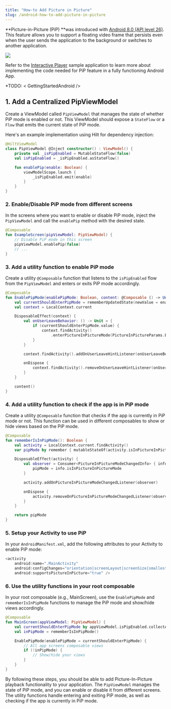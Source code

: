 ```yaml
---
title: "How-to Add Picture in Picture"
slug: /android-how-to-add-picture-in-picture
---
```

**Picture-in-Picture (PiP) **was introduced with [Android 8.0 (API level 26)](https://developer.android.com/develop/ui/views/picture-in-picture). This feature allows you to support a floating video frame that persists even when the user sends the application to the background or switches to another application.


![](../../assets/img/632bcf2c4c46320da939d2dcb89b95c15e2ba9c29826b7fb28d866c8-mobile-picture-in-picture.png)



Refer to the [Interactive Player](https://github.com/dolbyio-samples/rts-app-android-viewer/tree/main/interactiveplayer) sample application to learn more about implementing the code needed for PiP feature in a fully functioning Android App.

*TODO: \< GettingStartedAndroid />

## 1. Add a Centralized PipViewModel

Create a ViewModel called `PipViewModel` that manages the state of whether PiP mode is enabled or not. This ViewModel should expose a `StateFlow` or a `Flow` that emits the current state of PiP mode. 

Here's an example implementation using Hilt for dependency injection:

```kotlin
@HiltViewModel
class PipViewModel @Inject constructor() : ViewModel() {
    private val _isPipEnabled = MutableStateFlow(false)
    val isPipEnabled = _isPipEnabled.asStateFlow()

    fun enablePip(enable: Boolean) {
        viewModelScope.launch {
            _isPipEnabled.emit(enable)
        }
    }
}
```

### 2. Enable/Disable PiP mode from different screens

In the screens where you want to enable or disable PiP mode, inject the `PipViewModel` and call the `enablePip` method with the desired state.

```kotlin
@Composable
fun ExampleScreen(pipViewModel: PipViewModel) {
    // Disable PiP mode in this screen
    pipViewModel.enablePip(false)
    // ...
}
```

### 3. Add a utility function to enable PiP mode

Create a utility `@Composable` function that listens to the `isPipEnabled` flow from the `PipViewModel` and enters or exits PiP mode accordingly.

```kotlin
@Composable
fun EnablePipMode(enablePipMode: Boolean, content: @Composable () -> Unit) {
    val currentShouldEnterPipMode = rememberUpdatedState(newValue = enablePipMode)
    val context = LocalContext.current

    DisposableEffect(context) {
        val onUserLeaveBehavior: () -> Unit = {
            if (currentShouldEnterPipMode.value) {
                context.findActivity()
                    .enterPictureInPictureMode(PictureInPictureParams.Builder().build())
            }
        }

        context.findActivity().addOnUserLeaveHintListener(onUserLeaveBehavior)

        onDispose {
            context.findActivity().removeOnUserLeaveHintListener(onUserLeaveBehavior)
        }
    }

    content()
}
```

### 4. Add a utility function to check if the app is in PiP mode

Create a utility `@Composable` function that checks if the app is currently in PiP mode or not. This function can be used in different composables to show or hide views based on the PiP mode.

```kotlin
@Composable
fun rememberIsInPipMode(): Boolean {
    val activity = LocalContext.current.findActivity()
    var pipMode by remember { mutableStateOf(activity.isInPictureInPictureMode) }

    DisposableEffect(activity) {
        val observer = Consumer<PictureInPictureModeChangedInfo> { info ->
            pipMode = info.isInPictureInPictureMode
        }

        activity.addOnPictureInPictureModeChangedListener(observer)

        onDispose {
            activity.removeOnPictureInPictureModeChangedListener(observer)
        }
    }

    return pipMode
}
```

### 5. Setup your Activity to use PiP

In your `AndroidManifest.xml`, add the following attributes to your Activity to enable PiP mode:

```kotlin
<activity
    android:name=".MainActivity"
    android:configChanges="orientation|screenLayout|screenSize|smallestScreenSize"
    android:supportsPictureInPicture="true" />
```

### 6. Use the utility functions in your root composable

In your root composable (e.g., MainScreen), use the `EnablePipMode` and `rememberIsInPipMode` functions to manage the PiP mode and show/hide views accordingly.

```kotlin
@Composable
fun MainScreen(appViewModel: PipViewModel) {
    val currentShouldEnterPipMode by appViewModel.isPipEnabled.collectAsStateWithLifecycle()
    val inPipMode = rememberIsInPipMode()

    EnablePipMode(enablePipMode = currentShouldEnterPipMode) {
        // All app screens composable views
        if (!inPipMode) {
            // Show/hide your views
        }
    }
}
```

By following these steps, you should be able to add Picture-In-Picture playback functionality to your application. The `PipViewModel` manages the state of PiP mode, and you can enable or disable it from different screens. The utility functions handle entering and exiting PiP mode, as well as checking if the app is currently in PiP mode.
